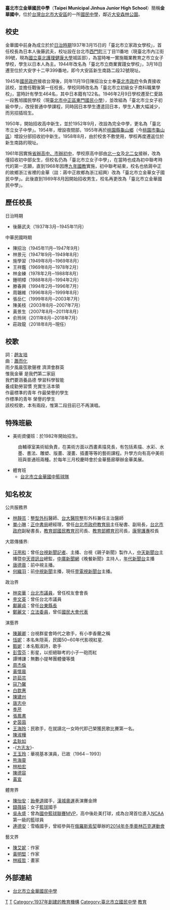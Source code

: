 {{Infobox School
| name = 臺北市立金華國民中學
| other_name = <small>Jinhua Junior High School</small>
|location=
| address = {{flagicon|TWN}}[[臺北市|臺北市]][[大安區_(台北市)|大安區]]新生南路二段32號
| image =金華LOGO.jpg
| motto = 溫良恭儉讓
| established = 1937年3月15日
| type = 市立[[國民中學|國民中學]]
| district =[[臺北市|臺北市]][[大安區_(台北市)|大安區]]
| grades = 七年級─九年級
| principal=莊政龍 校長
| sc =
| cs =  
| faculty = 
| staff = 
| students = 
| athletics = [[台北市立金華國中籃球隊|籃球隊]]
| conference = 
| colors = 
| magazine = 
| free_label = 校園面積
| free_label2 = 
| free_text = 27,748平方公尺
| free_text2 = 
| free_label3 = 
| free_text3 = 
| tel = +886-2-3393-1799
| fax = +886-2-3393-1780
| mail = 
| website = [http://www.chwjh.tp.edu.tw/ www.chwjh.tp.edu.tw]
}}

'''臺北市立金華國民中學'''（'''Taipei Municipal Jinhua Junior High School'''）簡稱'''金華國中'''，位於[[台灣|台灣]][[台北市|台北市]][[大安區_(台北市)|大安區]]的一所[[國民中學|國民中學]]，鄰近[[大安森林公園|大安森林公園]]。

== 校史 ==

金華國中前身為成立於於[[台灣日治時期|日治時期]]1937年3月15日的「臺北市立家政女學校」，首任校長為日本人後藤武夫，校址設在台北市[[西門町_(行政區劃)|西門町]]三丁目11番地（現臺北市內江街89號，現為[[國立臺北護理健康大學|國立臺北護理健康大學]]城區部），為當時唯一實施職業教育之市立女子學校，學生以日本人為主。1944年改名為「臺北市立商業實踐女學校」，3月18日遷至位於大安字十二甲399番地，即今大安區新生南路二段32號現址。

1945年[[國民政府|國民政府]]接收台灣後，同年11月19日陳招治女士奉[[臺北市政府|臺北市政府]]令負責接收該校，並擔任戰後第一任校長，學校同時改名為「臺北市立初級女子商科職業學校」，當時計有學生464名，其中日本籍有122名。1946年2月9日學校遷至仁愛路一段舊旭國民學校（現[[臺北市中正區東門國民小學|臺北市中正區東門國民小學]]），並改組為「臺北市立女子初級中學」，改授普通中學課程，同時因日本學生遭遣回日本，學生人數大幅減少，而另招插班生。

1950年，開始招收高中新生，並於1952年9月，改設為完全中學，更名為「臺北市立女子中學」。1954年，增設夜間部，1955年再於[[桃園縣_(1950年－2014年)|桃園縣]][[龜山區|龜山鄉]]（今[[桃園市|桃園市]][[龜山區|龜山區]]）增設分部招收初中新生。1958年8月，由於校舍不敷使用，學校再度遷返位於新生南路的現址。

1961年因實施[[省辦高中縣市辦初中|省辦高中、市辦初中]]，學校原高中部由[[北一女|北一女]]及[[北二女|北二女]]接辦，改為僅招收初中部女生，但校名仍為「臺北市立女子中學」，在當時也成為初中聯考時代的第一志願，直到1968年因應[[九年國教|九年國教]]實施，初中聯考結束，校名也依蔣中正的故鄉浙江省裡的金華（註：蔣中正故鄉為浙江紹興）改為「臺北市立金華女子國民中學」。此後直到1989年8月因開始招收男生，校名再更改為「臺北市立金華國民中學」。

== 歷任校長 ==
; 日治時期
* 後藤武夫（1937年3月─1945年11月）

; 中華民國時期
* 陳招治（1945年11月─1947年9月）
* 林景元（1947年9月─1949年8月）
* 施學習（1949年8月─1969年8月）
* 王祥鑑（1969年8月─1978年2月）
* 林金練（1978年2月─1988年8月）
* 鍾明樟（1988年8月─1994年2月）
* 滕春興（1994年2月─1996年7月）
* 周韞維（1996年8月─1999年8月）
* 張岳仁（1999年8月─2003年7月）
* 陳美枝（2003年8月─2007年7月）
* 黃景生（2007年8月─2011年8月）
* 俞玲琍（2011年8月─2018年7月）
* 莊政龍（2018年8月─現任）
== 校歌 ==
詞：[[趙友培|趙友培]]<br />
曲：[[蕭而化|蕭而化]]<br />
雨夕風晨弦歌聲裡   濟濟會群英<br />
惟我金華 是我們第二家庭<br />
我們要涵養品德 學習科學智能<br />
養成勤勞習慣 充實生活本領<br />
作最標準的青年 作最榮譽的學生<br />
作標準的青年 榮譽的學生<br />
該校校歌，本有兩段，惟第二段目前已不再演唱。

== 特殊班級 ==
* 美術資優班：於1982年開始招生。
: 由輔導室美術組負責，在美術方面以西畫素描見長，有包括素描、水彩、水墨、書法、雕塑、版畫、漫畫、插畫等等的藝術課程。升學方向有高中美術班與普通班兩種。於每年三月校慶時會於金華藝廊舉辦金華美展。
*體育班
** [[台北市立金華國中籃球隊|台北市立金華國中籃球隊]]

==知名校友==
{{seealso|Category:臺北市立金華國民中學校友}}

; 公共服務界
* [[林靜芸|林靜芸]]：[[整型外科|整型外科]]醫師、[[台大醫院|台大醫院]]整形外科兼任主治醫師
* [[單小琳|單小琳]]：[[正中書局|正中書局]]總經理，曾任[[台北市政府教育局|台北市政府教育局]]主任秘書、副局長，[[台北市政府|台北市政府]]副秘書長，[[教育部國民教育司|教育部國民教育司]]司長、[[教育部體育司|教育部體育司]]司長，[[康寧護專|康寧護專]]校長

; 大眾傳播界:
* [[汪用和|汪用和]]：曾任[[台視新聞|台視新聞]][[記者|記者]]、主播、台視《親子新聞》製作人，[[中天新聞台|中天新聞台]]主播暨[[中天資訊台|中天資訊台]]總監，[[中廣新聞網|中廣新聞網]]《晚餐新聞》主持人，[[年代新聞台|年代新聞台]]主播
* [[唐德蓉|唐德蓉]]：前中視主播。
* [[何織羽|何織羽]]：前[[中視新聞|中視新聞]]主播，現任[[壹電視新聞台|壹電視新聞台]]主播。

; 政治界
* [[林奕華_(臺灣)|林奕華]]：[[台北市議員|台北市議員]]，曾任校友會會長
* [[李文英_(台灣)|李文英]]：曾任台北市議員
* [[鄺麗貞|鄺麗貞]]：曾任[[台東縣長|台東縣長]]
* [[鄭麗文|鄭麗文]]：[[立法委員|立法委員]]，曾任[[國民大會代表|國民大會代表]]

; 演藝界
* [[陳麗卿|陳麗卿]]：台視群星會時代之歌手，有小李香蘭之稱
* [[恬妮|恬妮]]：本名朱隠英，民國50~60年代影視紅星.
* [[甄妮|甄妮]]：本名甄淑詩，歌手
* [[彭雪芬|彭雪芬]]：影星，以拒絕聯考的小子一砲而紅
* 譚博謙：無數小提琴團體優等獎
*[[周杰倫|周杰倫]]
* [[黃懷晨|黃懷晨]]
* [[許茹芸|許茹芸]]
* [[寇乃馨|寇乃馨]]
* [[白歆惠|白歆惠]]
* [[陳建州|陳建州]]
* [[唐志中|唐志中]]
* [[季芹|季芹]]
* [[張鳳書|張鳳書]]
* [[史茵茵|史茵茵]]
* [[王海玲|王海玲]]：民歌手，在就讀北一女時代即己榮獲民歌比賽第一名。
* [[陳淑樺|陳淑樺]]
* [[孟耿如|孟耿如]]
* -{[[方志友|方志友]]}-
* [[王玉玲|王玉玲]]：華視基本演員，已故（1964－1993）
* [[熊海靈|熊海靈]]
* [[林柏宏|林柏宏]]
* [[陳德容|陳德容]]
* [[黃宣|黃宣]]

; 體育界
* [[陳怡安|陳怡安]]：[[跆拳道|跆拳道]]國手，[[漢城奧運|漢城奧運]]表演賽金牌
* [[錢薇娟|錢薇娟]]：女子[[籃球|籃球]]國手
* [[吳永盛|吳永盛]]：曾為[[國中籃球聯賽|國中籃球聯賽]]MVP，高中後赴美打球，成為台灣首位進入[[NCAA|NCAA]]第一級的籃球員
* [[連德安|連德安]]：雪橇國手，曾經參與在[[俄羅斯|俄羅斯]][[索契|索契]]舉辦的[[2014年冬季奧林匹克運動會|2014年冬季奧林匹克運動會]]

; 藝文界
* [[陳艾妮|陳艾妮]]：作家
* [[黃明堅|黃明堅]]：作家
* [[林經哲|林經哲]]：畫家

== 外部連結 ==
*[http://www.chwjh.tp.edu.tw/ 台北市立金華國民中學] {{Wayback|url=http://www.chwjh.tp.edu.tw/ |date=20081106103428 }}

{{臺北市國民中小學}}
{{Portal bar|臺灣|臺北|教育}}

[[Category:1937年台灣建立|T]]
[[Category:1937年建立|T]]
[[Category:1937年創建的教育機構|Category:1937年創建的教育機構]]
[[Category:臺北市立國民中學|Category:臺北市立國民中學]]
[[Category:大安區_(臺北市)|教育]]